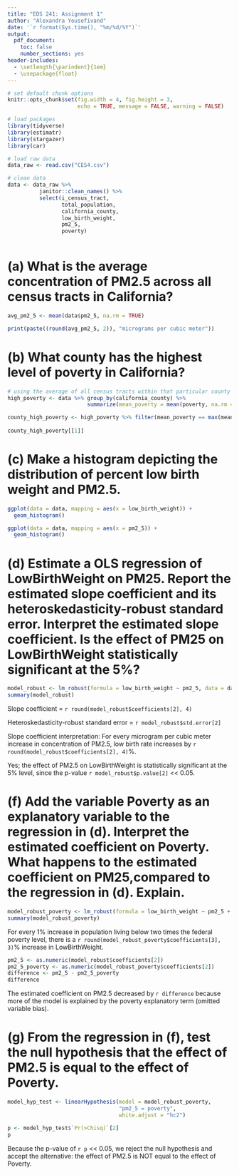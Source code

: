 ```yaml
---
title: "EDS 241: Assignment 1"
author: "Alexandra Yousefivand"
date: '`r format(Sys.time(), "%m/%d/%Y")`'
output: 
  pdf_document:
    toc: false
    number_sections: yes
header-includes:
  - \setlength{\parindent}{1em}
  - \usepackage{float}
--- 
```

  
``` r

# set default chunk options
knitr::opts_chunk$set(fig.width = 4, fig.height = 3, 
                      echo = TRUE, message = FALSE, warning = FALSE)

# load packages
library(tidyverse)
library(estimatr)
library(stargazer)
library(car)
```


```r
# load raw data
data_raw <- read.csv("CES4.csv")

# clean data
data <- data_raw %>%
          janitor::clean_names() %>% 
          select(i_census_tract,
                 total_population,
                 california_county,
                 low_birth_weight,
                 pm2_5,
                 poverty)
  
```



# (a) What is the average concentration of PM2.5 across all census tracts in California?

```r
avg_pm2_5 <- mean(data$pm2_5, na.rm = TRUE)

print(paste((round(avg_pm2_5, 2)), "micrograms per cubic meter"))
```


# (b) What county has the highest level of poverty in California?

```r
# using the average of all census tracts within that particular county
high_poverty <- data %>% group_by(california_county) %>%
                         summarize(mean_poverty = mean(poverty, na.rm = TRUE))

county_high_poverty <- high_poverty %>% filter(mean_poverty == max(mean_poverty))
                                        
county_high_poverty[[1]]
```


# (c) Make a histogram depicting the distribution of percent low birth weight and PM2.5.

```r
ggplot(data = data, mapping = aes(x = low_birth_weight)) +
  geom_histogram()
```

```r
ggplot(data = data, mapping = aes(x = pm2_5)) +
  geom_histogram()
```


# (d) Estimate a OLS regression of LowBirthWeight on PM25. Report the estimated slope coefficient and its heteroskedasticity-robust standard error. Interpret the estimated slope coefficient. Is the effect of PM25 on LowBirthWeight statistically significant at the 5%?


```r
model_robust <- lm_robust(formula = low_birth_weight ~ pm2_5, data = data)
summary(model_robust)
```

Slope coefficient = `r round(model_robust$coefficients[2], 4)`

Heteroskedasticity-robust standard error = `r model_robust$std.error[2]`

Slope coefficient interpretation: For every microgram per cubic meter increase in concentration of PM2.5, low birth rate increases by `r round(model_robust$coefficients[2], 4)`%.

Yes; the effect of PM2.5 on LowBirthWeight is statistically significant at the 5% level, since the p-value `r model_robust$p.value[2]` << 0.05.



# (f) Add the variable Poverty as an explanatory variable to the regression in (d). Interpret the estimated coefficient on Poverty. What happens to the estimated coefficient on PM25,compared to the regression in (d). Explain.


```r
model_robust_poverty <- lm_robust(formula = low_birth_weight ~ pm2_5 + poverty, data = data)
summary(model_robust_poverty)
```


For every 1% increase in population living below two times the federal poverty level, there is a `r round(model_robust_poverty$coefficients[3], 3)`% increase in LowBirthWeight.

```r
pm2_5 <- as.numeric(model_robust$coefficients[2])
pm2_5_poverty <- as.numeric(model_robust_poverty$coefficients[2])
difference <- pm2_5 - pm2_5_poverty
difference
```


The estimated coefficient on PM2.5 decreased by `r difference` because more of the model is explained by the poverty explanatory term (omitted variable bias).


# (g) From the regression in (f), test the null hypothesis that the effect of PM2.5 is equal to the effect of Poverty.


```r
model_hyp_test <- linearHypothesis(model = model_robust_poverty,
                                   "pm2_5 = poverty",
                                   white.adjust = "hc2")

p <- model_hyp_test$`Pr(>Chisq)`[2]
p
```

Because the p-value of `r p` << 0.05, we reject the null hypothesis and accept the alternative: the effect of PM2.5 is NOT equal to the effect of Poverty.



